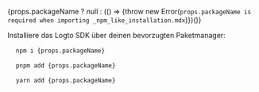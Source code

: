 
{props.packageName ? null : (() => {throw new Error(`props.packageName is required when importing _npm_like_installation.mdx`)})()}

Installiere das Logto SDK über deinen bevorzugten Paketmanager:

<Tabs>

<TabItem value="npm" label="npm">

<pre>
  <code className="language-bash">npm i {props.packageName}</code>
</pre>

</TabItem>
<TabItem value="pnpm" label="pnpm">

<pre>
  <code className="language-bash">pnpm add {props.packageName}</code>
</pre>

</TabItem>
<TabItem value="yarn" label="yarn">

<pre>
  <code className="language-bash">yarn add {props.packageName}</code>
</pre>

</TabItem>

</Tabs>
